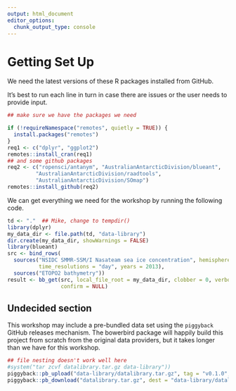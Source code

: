 ```yaml
---
output: html_document
editor_options: 
  chunk_output_type: console
---
```

# Getting Set Up

We need the latest versions of these R packages installed from GitHub. 

It's best to run each line in turn in case there are issues or the user needs to provide input. 

```r
## make sure we have the packages we need

if (!requireNamespace("remotes", quietly = TRUE)) {
  install.packages("remotes")
}
req1 <- c("dplyr", "ggplot2")
remotes::install_cran(req1)
## and some github packages
req2 <- c("ropensci/antanym", "AustralianAntarcticDivision/blueant",
         "AustralianAntarcticDivision/raadtools",
         "AustralianAntarcticDivision/SOmap")
remotes::install_github(req2)

```

We can get everything we need for the workshop by running the following code. 

```r

td <- "."  ## Mike, change to tempdir()
library(dplyr)
my_data_dir <- file.path(td, "data-library")
dir.create(my_data_dir, showWarnings = FALSE)
library(blueant)
src <- bind_rows(
  sources("NSIDC SMMR-SSM/I Nasateam sea ice concentration", hemisphere = "south",
          time_resolutions = "day", years = 2013),
  sources("ETOPO2 bathymetry"))
result <- bb_get(src, local_file_root = my_data_dir, clobber = 0, verbose = TRUE,
                 confirm = NULL)

```


## Undecided section

This workshop may include a pre-bundled data set using the `piggyback` GitHub releases mechanism. The bowerbird package will happily build this project from scratch from
the original data providers, but it takes longer than we have for this workshop. 

```r
## file nesting doesn't work well here
#system("tar zcvf datalibrary.tar.gz data-library"))
piggyback::pb_upload("data-library/datalibrary.tar.gz", tag = "v0.1.0", name = "datalibrary.tar.gz")
piggyback::pb_download("datalibrary.tar.gz", dest = "data-library/datalibrary.tar.gz" )
```
